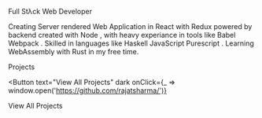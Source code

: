 
<LinedHeading noLine>Full Stλck Web Developer</LinedHeading>

Creating Server rendered Web Application in React <TextIcon src={ReactIcon} /> with Redux <TextIcon src={ReduxIcon} /> powered by backend created with Node <TextIcon src={NodeIcon} />, with heavy experiance in tools like Babel <TextIcon src={BabelIcon} /> Webpack <TextIcon src={WebpackIcon} />. Skilled in languages like Haskell <TextIcon src={HaskellIcon} /> JavaScript <TextIcon src={JSIcon} /> Purescript <TextIcon src={PSIcon} />. Learning WebAssembly <TextIcon src={WebAssembly} /> with Rust <TextIcon src={RustIcon} /> in my free time.

<LinedHeading noLine>Projects</LinedHeading>

<Links />

<Button
  text="View All Projects"
  dark
  onClick={_ => window.open('https://github.com/rajatsharma/')}
>
  View All Projects
</Button>
